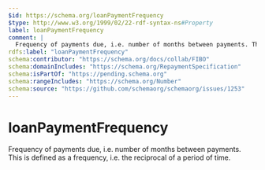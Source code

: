 ```yaml
---
$id: https://schema.org/loanPaymentFrequency
$type: http://www.w3.org/1999/02/22-rdf-syntax-ns#Property
label: loanPaymentFrequency
comment: |
  Frequency of payments due, i.e. number of months between payments. This is defined as a frequency, i.e. the reciprocal of a period of time.
rdfs:label: "loanPaymentFrequency"
schema:contributor: "https://schema.org/docs/collab/FIBO"
schema:domainIncludes: "https://schema.org/RepaymentSpecification"
schema:isPartOf: "https://pending.schema.org"
schema:rangeIncludes: "https://schema.org/Number"
schema:source: "https://github.com/schemaorg/schemaorg/issues/1253"
---
```


# loanPaymentFrequency

Frequency of payments due, i.e. number of months between payments. This is defined as a frequency, i.e. the reciprocal of a period of time.


